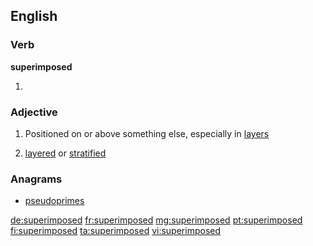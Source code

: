 ==English==

===Verb===
'''superimposed'''

# {{en-past of|superimpose}}

===Adjective===
{{en-adj}}

# Positioned on or above something else, especially in [[layer]]s
# {{context|geology|lang=en}} [[layered]] or [[stratified]]

===Anagrams===
* [[pseudoprimes#English|pseudoprimes]]

[[de:superimposed]]
[[fr:superimposed]]
[[mg:superimposed]]
[[pt:superimposed]]
[[fi:superimposed]]
[[ta:superimposed]]
[[vi:superimposed]]